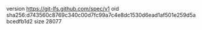 version https://git-lfs.github.com/spec/v1
oid sha256:d743560c8769c340c00d7fc99a7c4e8dc1530d6ead1af501e259d5abcedfb1d2
size 28077
